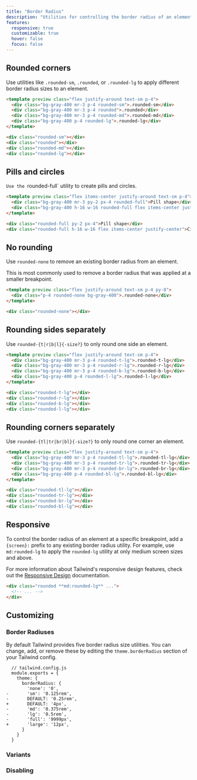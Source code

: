 ```yaml
---
title: "Border Radius"
description: "Utilities for controlling the border radius of an element."
features:
  responsive: true
  customizable: true
  hover: false
  focus: false
---
```




## Rounded corners

Use utilities like `.rounded-sm`, `.rounded`, or `.rounded-lg` to apply different border radius sizes to an element.

```html
<template preview class="flex justify-around text-sm p-4">
  <div class="bg-gray-400 mr-3 p-4 rounded-sm">.rounded-sm</div>
  <div class="bg-gray-400 mr-3 p-4 rounded">.rounded</div>
  <div class="bg-gray-400 mr-3 p-4 rounded-md">.rounded-md</div>
  <div class="bg-gray-400 p-4 rounded-lg">.rounded-lg</div>
</template>

<div class="rounded-sm"></div>
<div class="rounded"></div>
<div class="rounded-md"></div>
<div class="rounded-lg"></div>
```

## Pills and circles

 `Use the `rounded-full` utility to create pills and circles.

```html
<template preview class="flex items-center justify-around text-sm p-4">
  <div class="bg-gray-400 mr-3 py-2 px-4 rounded-full">Pill shape</div>
  <div class="bg-gray-400 h-16 w-16 rounded-full flex items-center justify-center">Circle</div>
</template>

<div class="rounded-full py-2 px-4">Pill shape</div>
<div class="rounded-full h-16 w-16 flex items-center justify-center">Circle</div>
```

## No rounding

Use `rounded-none` to remove an existing border radius from an element.

This is most commonly used to remove a border radius that was applied at a smaller breakpoint.

```html
<template preview class="flex justify-around text-sm p-4 py-8">
  <div class="p-4 rounded-none bg-gray-400">.rounded-none</div>
</template>

<div class="rounded-none"></div>
```

## Rounding sides separately

Use `rounded-{t|r|b|l}{-size?}` to only round one side an element.

```html
<template preview class="flex justify-around text-sm p-4">
  <div class="bg-gray-400 mr-3 p-4 rounded-t-lg">.rounded-t-lg</div>
  <div class="bg-gray-400 mr-3 p-4 rounded-r-lg">.rounded-r-lg</div>
  <div class="bg-gray-400 mr-3 p-4 rounded-b-lg">.rounded-b-lg</div>
  <div class="bg-gray-400 p-4 rounded-l-lg">.rounded-l-lg</div>
</template>

<div class="rounded-t-lg"></div>
<div class="rounded-r-lg"></div>
<div class="rounded-b-lg"></div>
<div class="rounded-l-lg"></div>
```

## Rounding corners separately

Use `rounded-{tl|tr|br|bl}{-size?}` to only round one corner an element.

```html
<template preview class="flex justify-around text-sm p-4">
  <div class="bg-gray-400 mr-3 p-4 rounded-tl-lg">.rounded-tl-lg</div>
  <div class="bg-gray-400 mr-3 p-4 rounded-tr-lg">.rounded-tr-lg</div>
  <div class="bg-gray-400 mr-3 p-4 rounded-br-lg">.rounded-br-lg</div>
  <div class="bg-gray-400 p-4 rounded-bl-lg">.rounded-bl-lg</div>
</template>

<div class="rounded-tl-lg"></div>
<div class="rounded-tr-lg"></div>
<div class="rounded-br-lg"></div>
<div class="rounded-bl-lg"></div>
```

## Responsive

To control the border radius of an element at a specific breakpoint, add a `{screen}:` prefix to any existing border radius utility. For example, use `md:rounded-lg` to apply the `rounded-lg` utility at only medium screen sizes and above.

For more information about Tailwind's responsive design features, check out the [Responsive Design](/docs/responsive-design) documentation.

```html
<div class="rounded **md:rounded-lg** ...">
  <!-- ... -->
</div>
```

## Customizing

### Border Radiuses

By default Tailwind provides five border radius size utilities. You can change, add, or remove these by editing the `theme.borderRadius` section of your Tailwind config.

```diff-js
  // tailwind.config.js
  module.exports = {
    theme: {
      borderRadius: {
        'none': '0',
-       'sm': '0.125rem',
-       DEFAULT: '0.25rem',
+       DEFAULT: '4px',
-       'md': '0.375rem',
-       'lg': '0.5rem',
-       'full': '9999px',
+       'large': '12px',
      }
    }
  }
```

### Variants

<Variants plugin="borderRadius" />

### Disabling

<Disabling plugin="borderRadius" />
